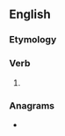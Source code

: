 ==English==

===Etymology===
{{suffix|en|charm|eth|nocat=1}}

===Verb===
{{head|en|verb form}}

# {{en-archaic third-person singular of|charm}}

===Anagrams===
* {{anagrams|en|a=acehhmrt|marcheth}}